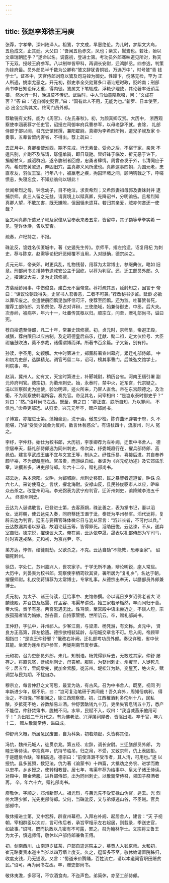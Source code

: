 ```yaml
---
---
---
```

title: 张赵李郑徐王冯庾
---

张荐，字孝举，深州陆泽人。祖鷟，字文成，早惠绝伦。为儿时，梦紫文大鸟， 五色成文，止其廷。大父曰：“吾闻五色赤文，凤也；紫文，鸑鷟也。若壮，殆以 文章瑞朝廷乎？”遂命以名。调露初，登进士第。考功员外郎骞味道见所对，称天 下无双。授岐王府参军。八以制举皆甲科，再调长安尉，迁鸿胪丞。四参选，判策 为铨府最。员外郎员半千数为公卿称“鷟文辞犹青铜钱，万选万中”，时号鷟“青 钱学士”。证圣中，天官侍郎刘奇以鷟及司马锽为御史。性躁卞，傥荡无检，罕为 正人所遇，姚崇尤恶之。开元初，御史李全交劾鷟多口语讪短时政，贬岭南；刑部 尚书李日知讼斥太重，得内徙。鷟属文下笔辄成，浮艳少理致，其论著率诋诮芜猥， 然大行一时，晚进莫不传记。武后时，中人马仙童陷默啜，问：“文成在否？”答 曰：“近自御史贬官。”曰：“国有此人不用，无能为也。”新罗、日本使至，必 出金宝购其文。终司门员外郎。

荐敏锐有文辞，能为《周官》、《左氏春秋》。初，为颜真卿叹赏。大历中， 浙西观察使李涵表荐才任史官，诏授左司御率府兵曹参军，以母老辞不就。丧除， 礼部侍郎于邵以闻，召充史馆修撰，兼阳翟尉。真卿为李希烈所拘，遣兄子岘及家 仆奏事，五辈皆留内客省，不得出。荐上疏曰：

去正月中，真卿奉使淮西，期不先戒，行无素备。受命之后，不宿于家，亲党 不遑告别，介副不及陈请，孱僮单骑，即日载驰。冒奸锋于临汝，折元恶于许下， 捐躯杖义，威诟群凶，遂令胁制者回虑，忠勇者肆情。周曾奋发于外，韦清伺应于 内，希烈苍黄窘迫，奔固旧穴，盖真卿义风所激也。真卿逮事四朝，为国元老，忠 直孝友，羽仪王室。行年八十，被羸老之疾，拘囚环堵之间，顾眄钩戟之下，呼嗟 愤恚，失寝忘食，不知悲翁何以堪此！

伏闻希烈之母，钟念幼子，目不绝泣，求责希烈；又希烈妻祖母郭及妻妹封并 逮捕京师。此三人留之无益，请寘境上以赎真卿，先降诏书，分明谕告。且希烈知 真卿人望，不敢加害，既无嫌隙，但因循未遣耳。若归其亲爱，贼亦何吝还一使哉？

臣又闻真卿所遣兄子岘及家僮从官奉表来者五辈，皆留中，其子頵等拳拳实希 一见，望许休澣，告以安否。

疏奏，卢杞持之，不报。

硃泚反，诡姓名伏匿城中，著《史遁先生传》。京师平，擢左拾遗。诏复用杞 为刺史，荐与陈京、赵需等论杞奸恶倾覆不当用，入对挺确，德宗纳之。

贞元元年，帝亲郊。时更兵乱，礼物残替，用荐为太常博士，参缀典仪，略如 旧章。刑部尚书关播持节送咸安公主于回纥，以荐为判官。还，迁工部员外郎。久 之，擢谏议大夫，复为史馆修撰。

方裴延龄用事，中伤俊良，建白无不当帝意。荐将疏其恶，延龄知之，因言于 帝曰：“谏议论朝政得失，史官书人君善恶，二者不可兼。”荐改秘书少监。延龄 必欲以罪斥废之。会遣使册回鹘毘伽怀信可汗，使荐至回鹘。还为监。吐蕃赞普死， 擢荐工部侍郎，为吊祭使。荐占对详辩，三使绝域，始兼侍御史、中丞，后大夫。 次赤岭，被病卒，年六十一，吐蕃传其柩以归。顺宗立，问至，赠礼部尚书，谥曰 宪。

荐自拾遗至侍郎，凡二十年，常兼史馆修撰。初，贞元时，京师旱，帝避正殿， 减膳，荐白限日以应古制。及定昭德皇后庙乐，迁献、懿二祖，定太仪位号、大臣 祔庙鼓吹法，莫不参裁，诸儒谓博而详。所著书百余篇。子又新，别有传。

孙读，字圣用，幼颖解。大中时第进士，郑薰辟署宣州幕府。累迁礼部侍郎。 中和初为吏部，选牒精允。调官丐留二年，诏可，榜其事曹门。后兼弘文馆学士， 判院事，卒。

赵涓，冀州人。幼有文，天宝时第进士，补郾城尉，稍历台省。河南王缙引署 副元帅府判官。德宗初，为衢州刺史。始，永泰时，禁中火，近东宫，代宗疑之。 涓以监察御史为巡使，验治明谛，迹火所来，乃宦人直舍。帝在东宫颇德之。及治 衢，不为观察使韩滉所容，奏免官。帝见其名，问宰相曰：“是岂永泰时御史乎？” 对曰：“然。”诏拜尚书左丞。既至，劳之曰：“卿正直，朕所自知，乃以罪闻， 不信也。”命典吏部选。从狩梁。兴元元年卒，赠户部尚书。

子博宣，亦擢进士第。藻翰豪迈，沈于酒，傲忽少检。陈许曲环辟署于府，久 不能堪，乃诬“受吴少诚金为反间，数言休咎惑众”。有诏杖四十，流康州，时人 冤之。

李纾，字仲舒。始仕为校书郎，大历初，李季卿荐为左补阙，迁累中书舍人。 德宗居奉天，繇礼部侍郎选为同州刺史。帝次梁，纾委城趋行在，擢兵部侍郎、高 邑伯。建言享武成王庙不宜与文宣王等，制从之。纾性乐易，喜接后进。其自奉养 颇华裕，不为龊龊崖检。官虽贵，而游纵自如。奉诏为《兴元纪功述》及它郊庙乐 章，论撰甚多。进吏部侍郎。年六十二卒，赠礼部尚书。

郑云达，系本荥阳。父昈，为郾城尉，州刺史移职，民之暴謷者遮道留，昈诛 杀六七人。采访使奇之，言状，擢北海尉。安禄山反，县民孙俊驱市人以应，昈率 众击杀之。改登州司马。李光弼表为武宁府判官，迁沂州刺史，谕降贼李浩五千人。 终滁州刺史。

云达为人诞谲敢言，已登进士第，去客燕朔，硃泚善之，表为掌书记，妻以滔 女。泚将朝，使云达先入奏，同府蔡廷玉谮于泚，奏贬为平州参军。滔代泚将，复 辟云达为判官。廷玉与要藉官硃体微它日与泚从容言：“滔非长者，不可付以兵。” 云达数漏其语以怒滔，故滔论廷玉等，皆得罪死。滔助田悦，云达谏，不从，遂弃 室自归。德宗悦，擢谏议大夫。帝在梁，云达依李晟，晟表以礼部侍郎为军司马， 时时咨逮戎略。元和初，为京兆尹，卒。

弟方达，悖悍，结徒剽劫，父欲杀之，不克。云达自劾“不能教，恐赤臣家”。 诏锢死黔州。

徐岱，字处仁，苏州嘉兴人，世农家子。于学无所不通，辩论明锐，座人常屈。 大历中，刘晏表为校书郎。观察使李栖筠钦其贤，署所居为“复礼乡”。名达于朝， 擢偃师尉。礼仪使蒋镇荐为太常博士，专掌礼事。从德宗出奉天，以膳部员外郎兼 博士。

贞元初，为太子、诸王侍读，迁给事中、史馆修撰。帝以诞日岁岁诏佛老者大 论麟德殿，并召岱及赵需、许孟容、韦渠牟讲说。始三家若矛楯然，卒而同归于善。 帝大悦，赉予有差。两宫恩遇无比。性笃慎，至宫殿中语未尝近之，不谈人短，宗 族孤孺者皆为婚嫁。然吝啬，自持家管钥，世所讥云。卒，赠礼部尚书。

王仲舒，字弘中，并州祁人。少客江南，与梁肃、杨凭游，有文称。贞元中， 贤良方正高第，拜左拾遗。德宗欲相裴延龄，与阳城交章言不可。后入阁，帝顾宰 相指曰：“是岂王仲舒邪？”俄改右补阙，迁礼部考功员外郎。奏议详雅，省中伏 其能。坐累为连州司户参军，再徙荆南节度参谋。

元和初，召为吏部员外郎，未几，知制诰。杨凭得罪斥去，无敢过其家，仲舒 屡存之。将直凭冤，贬峡州刺史，母丧解。服除，为婺州刺史。州疫旱，人徙死几 空；居五年，里闾增完，就加金紫服。徙苏州。堤松江为路，变屋瓦，绝火灾，赋 调尝与民为期，不扰自办。

穆宗立，每言仲舒之文可思，最宜为诰，有古风。召为中书舍人。既至，视同 列率新进少年，居不乐，曰：“岂可复治笔研于其间哉！吾久弃外，周知俗病利， 得治之，不自愧。”宰相闻之，除江西观察使。初，江西榷酒利多佗州十八，民私 酿，岁抵死不绝，谷数斛易斗酒。仲舒罢酤钱九十万。吏坐失官息钱五十万，悉产 不能偿，仲舒焚簿书，脱械不问。水旱，民赋不入，叹曰：“我当减燕乐他用可乎！” 为出钱二千万代之。有为佛老法、兴浮屠祠屋者，皆驱出境。卒于官，年六十二， 赠左散骑常侍，谥曰成。

仲舒尚义概，所居急民废置，自为科条，初若烦密，久皆称其便。

冯伉，魏州元城人，徙贯京兆。第五经、宏辞，调长安尉。三迁膳部员外郎， 为睦王等侍读。李抱真卒，伉持节临吊，归之帛，不受，又致京师，伉上表固拒。 于是醴泉令缺，宰相高选，德宗曰：“前使泽潞不受币者，其人清，可用也。”遂 以授伉。县多嚚猾，数犯法，伉为著《谕蒙书》十四篇，大抵劝之务农、进学而教 以忠孝。乡乡授之，使转相教督。居七年，韦渠牟荐为给事中、皇太子诸王侍读。 对殿中，赐金紫服。进兵部侍郎，出为同州刺史。以散骑常侍召，领国子祭酒者再。 卒，年六十六，赠礼部尚书。

庾敬休，字顺之，邓州新野人。祖光烈，与弟光先不受安禄山伪官，遁去。光 烈终大理少卿，光先吏部侍郎。父何，当硃泚反，又与弟倬逃山谷，不臣贼。官兵 部郎中。

敬休擢进士第，又中宏辞，辟宣州幕府。入拜右补阙、起居舍人，建言：“天 子视朝，宰相群臣以次对，言可传后者，承旨宰相示左右起居，则载录，季送史官， 如故事。”诏可。既而执政以几密有不可露，罢之。召为翰林学士。文宗将立鲁王 为太子，慎选师傅，敬休以户部侍郎兼鲁王傅。

初，剑南西川、山南道岁征茶，户部自遣巡院主之，募贾人入钱京师。太和初， 崔元略奏责本道主当岁以四万缗上度支。久之，逗留多不至。敬休始请置院秭归， 收度支钱，乃无逋没。又言：“蜀道米价腾踊，百姓流亡，请以本道阙官职田赈贫 民。”诏可。再为尚书左丞。卒，赠吏部尚书。

敬休夷澹，多容可，不饮酒食肉，不迩声色。弟简休，亦至工部侍郎。

